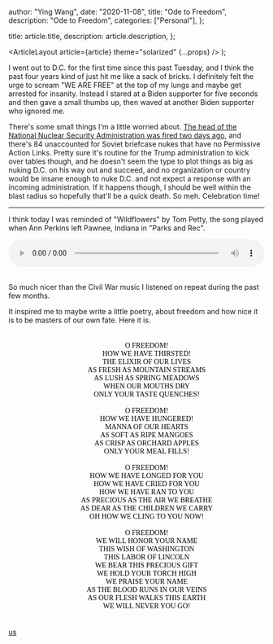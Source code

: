 
  author: "Ying Wang",
  date: "2020-11-08",
  title: "Ode to Freedom",
  description: "Ode to Freedom",
  categories: ["Personal"],
};

  title: article.title,
  description: article.description,
};

  <ArticleLayout article={article} theme="solarized" {...props} />
);

I went out to D.C. for the first time since this past Tuesday, and I think the
past four years kind of just hit me like a sack of bricks. I definitely felt the
urge to scream "WE ARE FREE" at the top of my lungs and maybe get arrested for
insanity. Instead I stared at a Biden supporter for five seconds and then gave a
small thumbs up, then waved at another Biden supporter who ignored me.

There's some small things I'm a little worried about. [The head of the National
Nuclear Security Administration was fired two days
ago](https://thehill.com/policy/defense/524865-lisa-e-gordon-hagerty-resigns-as-nnsa-administrator),
and there's 84 unaccounted for Soviet briefcase nukes that have no Permissive
Action Links. Pretty sure it's routine for the Trump administration to kick over
tables though, and he doesn't seem the type to plot things as big as nuking D.C.
on his way out and succeed, and no organization or country would be insane
enough to nuke D.C. and not expect a response with an incoming administration.
If it happens though, I should be well within the blast radius so hopefully
that'll be a quick death. So meh. Celebration time!

---

I think today I was reminded of "Wildflowers" by Tom Petty, the song played when
Ann Perkins left Pawnee, Indiana in "Parks and Rec".

<!-- https://stackoverflow.com/a/20179321/1497211 -->

<audio style="width: 100%; width: -moz-available; width: -webkit-fill-available; width: fill-available; max-width: 100%;" controls loop>
  <source src="/music/posts/2020/11/08/wildflowers.mp3" type="audio/mpeg">
  Your browser does not support the audio element.
</audio>
<br/>
<br/>

So much nicer than the Civil War music I listened on repeat during the past few
months.

It inspired me to maybe write a little poetry, about freedom and how nice it is
to be masters of our own fate. Here it is.

<div style="color: black; text-align: center; font-family: 'Times New Roman'; padding: 20px; width: 100%">
  O FREEDOM!
  <br />
  HOW WE HAVE THIRSTED!
  <br />
  THE ELIXIR OF OUR LIVES
  <br />
  AS FRESH AS MOUNTAIN STREAMS
  <br />
  AS LUSH AS SPRING MEADOWS
  <br />
  WHEN OUR MOUTHS DRY
  <br />
  ONLY YOUR TASTE QUENCHES!
  <br />
  <br />
  O FREEDOM!
  <br />
  HOW WE HAVE HUNGERED!
  <br />
  MANNA OF OUR HEARTS
  <br />
  AS SOFT AS RIPE MANGOES
  <br />
  AS CRISP AS ORCHARD APPLES
  <br />
  ONLY YOUR MEAL FILLS!
  <br />
  <br />
  O FREEDOM!
  <br />
  HOW WE HAVE LONGED FOR YOU
  <br />
  HOW WE HAVE CRIED FOR YOU
  <br />
  HOW WE HAVE RAN TO YOU
  <br />
  AS PRECIOUS AS THE AIR WE BREATHE
  <br />
  AS DEAR AS THE CHILDREN WE CARRY
  <br />
  OH HOW WE CLING TO YOU NOW!
  <br />
  <br />
  O FREEDOM!
  <br />
  WE WILL HONOR YOUR NAME
  <br />
  THIS WISH OF WASHINGTON
  <br />
  THIS LABOR OF LINCOLN
  <br />
  WE BEAR THIS PRECIOUS GIFT
  <br />
  WE HOLD YOUR TORCH HIGH
  <br />
  WE PRAISE YOUR NAME
  <br />
  AS THE BLOOD RUNS IN OUR VEINS
  <br />
  AS OUR FLESH WALKS THIS EARTH
  <br />
  WE WILL NEVER YOU GO!
</div>

[us](/img/posts/2020/11/08/flag.jpg)
